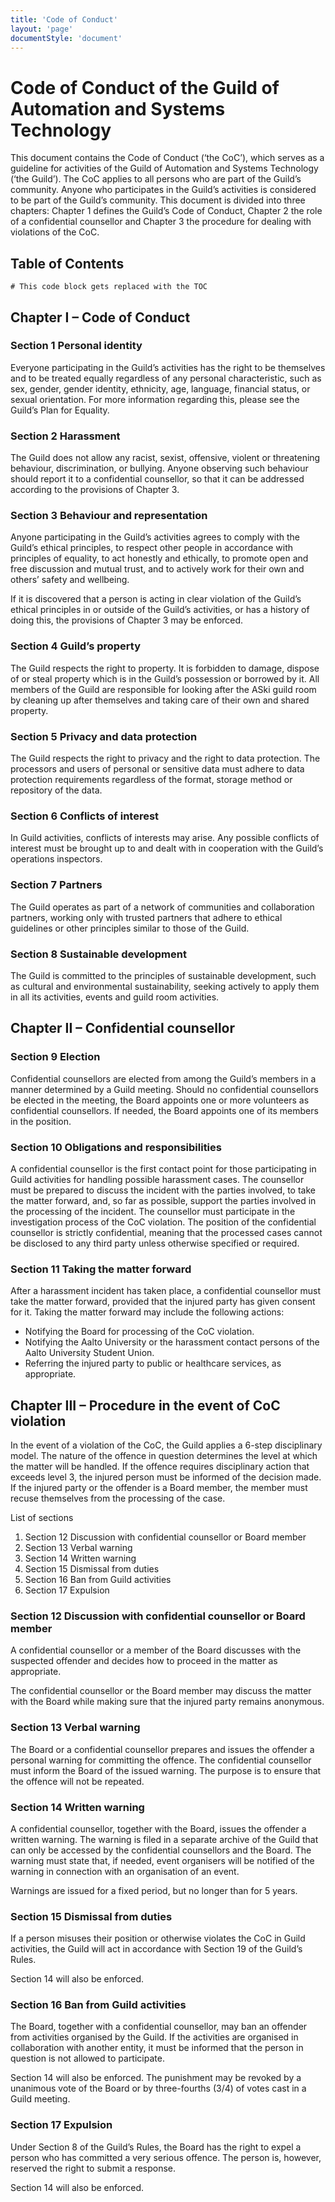 ```yaml
---
title: 'Code of Conduct'
layout: 'page'
documentStyle: 'document'
---
```


# Code of Conduct of the Guild of Automation and Systems Technology

This document contains the Code of Conduct (‘the CoC’), which serves as a guideline for activities of the Guild of Automation and Systems Technology (‘the Guild’). The CoC applies to all persons who are part of the Guild’s community. Anyone who participates in the Guild’s activities is considered to be part of the Guild’s community. This document is divided into three chapters: Chapter 1 defines the Guild’s Code of Conduct, Chapter 2 the role of a confidential counsellor and Chapter 3 the procedure for dealing with violations of the CoC.

## Table of Contents

```toc
# This code block gets replaced with the TOC
```

## Chapter I – Code of Conduct

### Section 1 Personal identity

Everyone participating in the Guild’s activities has the right to be themselves and to be treated equally regardless of any personal characteristic, such as sex, gender, gender identity, ethnicity, age, language, financial status, or sexual orientation.
For more information regarding this, please see the Guild’s Plan for Equality.

### Section 2 Harassment

The Guild does not allow any racist, sexist, offensive, violent or threatening behaviour, discrimination, or bullying. Anyone observing such behaviour should report it to a confidential counsellor, so that it can be addressed according to the provisions of Chapter 3.

### Section 3 Behaviour and representation

Anyone participating in the Guild’s activities agrees to comply with the Guild’s ethical principles, to respect other people in accordance with principles of equality, to act honestly and ethically, to promote open and free discussion and mutual trust, and to actively work for their own and others’ safety and wellbeing.

If it is discovered that a person is acting in clear violation of the Guild’s ethical principles in or outside of the Guild’s activities, or has a history of doing this, the provisions of Chapter 3 may be enforced.

### Section 4 Guild’s property

The Guild respects the right to property. It is forbidden to damage, dispose of or steal property which is in the Guild’s possession or borrowed by it. All members of the Guild are responsible for looking after the ASki guild room by cleaning up after themselves and taking care of their own and shared property.

### Section 5 Privacy and data protection

The Guild respects the right to privacy and the right to data protection. The processors and users of personal or sensitive data must adhere to data protection requirements regardless of the format, storage method or repository of the data.

### Section 6 Conflicts of interest

In Guild activities, conflicts of interests may arise. Any possible conflicts of interest must be brought up to and dealt with in cooperation with the Guild’s operations inspectors.

### Section 7 Partners

The Guild operates as part of a network of communities and collaboration partners, working only with trusted partners that adhere to ethical guidelines or other principles similar to those of the Guild.

### Section 8 Sustainable development

The Guild is committed to the principles of sustainable development, such as cultural and environmental sustainability, seeking actively to apply them in all its activities, events and guild room activities.

## Chapter II – Confidential counsellor

### Section 9 Election

Confidential counsellors are elected from among the Guild’s members in a manner determined by a Guild meeting. Should no confidential counsellors be elected in the meeting, the Board appoints one or more volunteers as confidential counsellors. If needed, the Board appoints one of its members in the position.

### Section 10 Obligations and responsibilities

A confidential counsellor is the first contact point for those participating in Guild activities for handling possible harassment cases. The counsellor must be prepared to discuss the incident with the parties involved, to take the matter forward, and, so far as possible, support the parties involved in the processing of the incident. The counsellor must participate in the investigation process of the CoC violation.
The position of the confidential counsellor is strictly confidential, meaning that the processed cases cannot be disclosed to any third party unless otherwise specified or required.

### Section 11 Taking the matter forward

After a harassment incident has taken place, a confidential counsellor must take the matter forward, provided that the injured party has given consent for it.
Taking the matter forward may include the following actions:

- Notifying the Board for processing of the CoC violation.
- Notifying the Aalto University or the harassment contact persons of the Aalto University Student Union.
- Referring the injured party to public or healthcare services, as appropriate.

## Chapter III – Procedure in the event of CoC violation

In the event of a violation of the CoC, the Guild applies a 6-step disciplinary model. The nature of the offence in question determines the level at which the matter will be handled. If the offence requires disciplinary action that exceeds level 3, the injured person must be informed of the decision made. If the injured party or the offender is a Board member, the member must recuse themselves from the processing of the case.

List of sections

1. Section 12 Discussion with confidential counsellor or Board member
2. Section 13 Verbal warning
3. Section 14 Written warning
4. Section 15 Dismissal from duties
5. Section 16 Ban from Guild activities
6. Section 17 Expulsion

### Section 12 Discussion with confidential counsellor or Board member

A confidential counsellor or a member of the Board discusses with the suspected offender and decides how to proceed in the matter as appropriate.

The confidential counsellor or the Board member may discuss the matter with the Board while making sure that the injured party remains anonymous.

### Section 13 Verbal warning

The Board or a confidential counsellor prepares and issues the offender a personal warning for committing the offence. The confidential counsellor must inform the Board of the issued warning. The purpose is to ensure that the offence will not be repeated.

### Section 14 Written warning

A confidential counsellor, together with the Board, issues the offender a written warning. The warning is filed in a separate archive of the Guild that can only be accessed by the confidential counsellors and the Board.
The warning must state that, if needed, event organisers will be notified of the warning in connection with an organisation of an event.

Warnings are issued for a fixed period, but no longer than for 5 years.

### Section 15 Dismissal from duties

If a person misuses their position or otherwise violates the CoC in Guild activities, the Guild will act in accordance with Section 19 of the Guild’s Rules.

Section 14 will also be enforced.

### Section 16 Ban from Guild activities

The Board, together with a confidential counsellor, may ban an offender from activities organised by the Guild. If the activities are organised in collaboration with another entity, it must be informed that the person in question is not allowed to participate.

Section 14 will also be enforced.
The punishment may be revoked by a unanimous vote of the Board or by three-fourths (3/4) of votes cast in a Guild meeting.

### Section 17 Expulsion

Under Section 8 of the Guild’s Rules, the Board has the right to expel a person who has committed a very serious offence. The person is, however, reserved the right to submit a response.

Section 14 will also be enforced.
